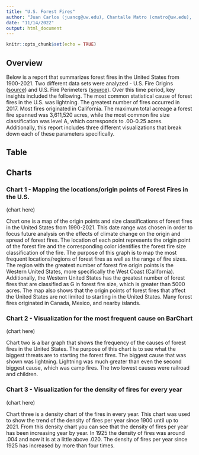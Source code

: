 ```yaml
---
title: "U.S. Forest Fires"
author: "Juan Carlos (juancg@uw.edu), Chantalle Matro (cmatro@uw.edu), Militha Madur (militham@uw.edu)"
date: "11/14/2022"
output: html_document
---
```


```r
knitr::opts_chunk$set(echo = TRUE)
```

## Overview

Below is a report that summarizes forest fires in the United States from 1900-2021. Two different data sets were analyzed - U.S. Fire Origins ([source](https://redivis.com/datasets/5k9t-07xsg7ckc/tables/5r3s-4s2avr2eb?variable=initial_response)) and U.S. Fire Perimeters ([source](https://redivis.com/datasets/5k9t-07xsg7ckc/tables/9r58-8ckedbnhw)). Over this time period, key insights included the following. The most common statistical cause of forest fires in the U.S. was lightning. The greatest number of fires occurred in 2017. Most fires originated in California. The maximum total acreage a forest fire spanned was 3,611,520 acres, while the most common fire size classification was level A, which corresponds to .00-0.25 acres. Additionally, this report includes three different visualizations that break down each of these parameters specifically.

## Table

## Charts
### Chart 1 - Mapping the locations/origin points of Forest Fires in the U.S.

(chart here)

Chart one is a map of the origin points and size classifications of forest fires in the United States from 1990-2021. This date range was chosen in order to focus future analysis on the effects of climate change on the origin and spread of forest fires. The location of each point represents the origin point of the forest fire and the corresponding color identifies the forest fire size classification of the fire. The purpose of this graph is to map the most frequent locations/regions of forest fires as well as the range of fire sizes. The region with the greatest number of forest fire origin points is the Western United States, more specifically the West Coast (California). Additionally, the Western United States has the greatest number of forest fires that are classified as G in forest fire size, which is greater than 5000 acres. The map also shows that the origin points of forest fires that affect the United States are not limited to starting in the United States. Many forest fires originated in Canada, Mexico, and nearby islands.

### Chart 2 - Visualization for the most frequent cause on BarChart

(chart here)

Chart two is a bar graph that shows the frequency of the causes of forest fires in the United States. The purpose of this chart is to see what the biggest threats are to starting the forest fires. The biggest cause that was shown was lightning. Lightning was much greater than even the second biggest cause, which was camp fires. The two lowest causes were railroad and children. 

### Chart 3 - Visualization for the density of fires for every year

(chart here)

Chart three is a density chart of the fires in every year. This chart was used to show the trend of the density of fires per year since 1900 until up to  2021. From this density chart you can see that the density of fires per year has been increasing year by year. In 1925 the density of fires was around .004 and now it is at a little above .020. The density of fires per year since 1925 has increased by more than four times.